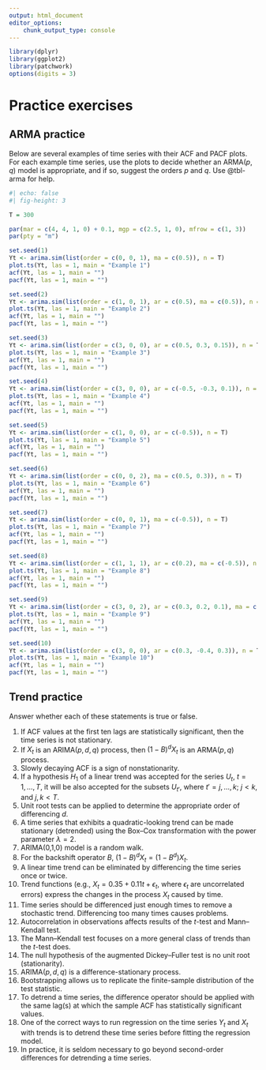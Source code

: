 ```yaml
---
output: html_document
editor_options:
    chunk_output_type: console
---
```


```r
library(dplyr)
library(ggplot2)
library(patchwork)
options(digits = 3)
```

# Practice exercises

## ARMA practice {#sec-acfpractice}

Below are several examples of time series with their ACF and PACF plots. 
For each example time series, use the plots to decide whether an ARMA($p, q$) model is appropriate, and if so, suggest the orders $p$ and $q$. 
Use @tbl-arma for help.

```r
#| echo: false
#| fig-height: 3

T = 300

par(mar = c(4, 4, 1, 0) + 0.1, mgp = c(2.5, 1, 0), mfrow = c(1, 3))
par(pty = "m")

set.seed(1)
Yt <- arima.sim(list(order = c(0, 0, 1), ma = c(0.5)), n = T)
plot.ts(Yt, las = 1, main = "Example 1")
acf(Yt, las = 1, main = "")
pacf(Yt, las = 1, main = "")

set.seed(2)
Yt <- arima.sim(list(order = c(1, 0, 1), ar = c(0.5), ma = c(0.5)), n = T)
plot.ts(Yt, las = 1, main = "Example 2")
acf(Yt, las = 1, main = "")
pacf(Yt, las = 1, main = "")

set.seed(3)
Yt <- arima.sim(list(order = c(3, 0, 0), ar = c(0.5, 0.3, 0.15)), n = T)
plot.ts(Yt, las = 1, main = "Example 3")
acf(Yt, las = 1, main = "")
pacf(Yt, las = 1, main = "")

set.seed(4)
Yt <- arima.sim(list(order = c(3, 0, 0), ar = c(-0.5, -0.3, 0.1)), n = T)
plot.ts(Yt, las = 1, main = "Example 4")
acf(Yt, las = 1, main = "")
pacf(Yt, las = 1, main = "")

set.seed(5)
Yt <- arima.sim(list(order = c(1, 0, 0), ar = c(-0.5)), n = T)
plot.ts(Yt, las = 1, main = "Example 5")
acf(Yt, las = 1, main = "")
pacf(Yt, las = 1, main = "")

set.seed(6)
Yt <- arima.sim(list(order = c(0, 0, 2), ma = c(0.5, 0.3)), n = T)
plot.ts(Yt, las = 1, main = "Example 6")
acf(Yt, las = 1, main = "")
pacf(Yt, las = 1, main = "")

set.seed(7)
Yt <- arima.sim(list(order = c(0, 0, 1), ma = c(-0.5)), n = T)
plot.ts(Yt, las = 1, main = "Example 7")
acf(Yt, las = 1, main = "")
pacf(Yt, las = 1, main = "")

set.seed(8)
Yt <- arima.sim(list(order = c(1, 1, 1), ar = c(0.2), ma = c(-0.5)), n = T)
plot.ts(Yt, las = 1, main = "Example 8")
acf(Yt, las = 1, main = "")
pacf(Yt, las = 1, main = "")

set.seed(9)
Yt <- arima.sim(list(order = c(3, 0, 2), ar = c(0.3, 0.2, 0.1), ma = c(0.1, 0.1)), n = T)
plot.ts(Yt, las = 1, main = "Example 9")
acf(Yt, las = 1, main = "")
pacf(Yt, las = 1, main = "")

set.seed(10)
Yt <- arima.sim(list(order = c(3, 0, 0), ar = c(0.3, -0.4, 0.3)), n = T)
plot.ts(Yt, las = 1, main = "Example 10")
acf(Yt, las = 1, main = "")
pacf(Yt, las = 1, main = "")
```


## Trend practice {#sec-trendpractice}

Answer whether each of these statements is true or false.


1. If ACF values at the first ten lags are statistically significant, then the time series is not stationary.
1. If $X_t$ is an ARIMA$(p,d,q)$ process, then $(1-B)^d X_t$ is an ARMA$(p,q)$ process.
1. Slowly decaying ACF is a sign of nonstationarity.
1. If a hypothesis $H_1$ of a linear trend was accepted for the series $U_t$, $t = 1, \dots, T$, it will be also accepted for the subsets $U_{t'}$, where $t' = j, \dots, k$; $j<k$, and $j,k < T$.
1. Unit root tests can be applied to determine the appropriate order of differencing $d$.
1. A time series that exhibits a quadratic-looking trend can be made stationary (detrended) using the Box--Cox transformation with the power parameter $\lambda = 2$.
1. ARIMA(0,1,0) model is a random walk.
1. For the backshift operator $B$, $(1-B)^dX_t = (1-B^d)X_t$.
1. A linear time trend can be eliminated by differencing the time series once or twice.
1. Trend functions (e.g., $X_t = 0.35 + 0.11t + \epsilon_t$, where $\epsilon_t$ are uncorrelated errors) express the changes in the process $X_t$ caused by time.
1. Time series should be differenced just enough times to remove a stochastic trend. Differencing too many times causes problems.
1. Autocorrelation in observations affects results of the $t$-test and Mann--Kendall test.
1. The Mann--Kendall test focuses on a more general class of trends than the $t$-test does.
1. The null hypothesis of the augmented Dickey--Fuller test is no unit root (stationarity).
1. ARIMA$(p,d,q)$ is a difference-stationary process.
1. Bootstrapping allows us to replicate the finite-sample distribution of the test statistic.
1. To detrend a time series, the difference operator should be applied with the same lag(s) at which the sample ACF has statistically significant values.
1. One of the correct ways to run regression on the time series $Y_t$ and $X_t$ with trends is to detrend these time series before fitting the regression model.
1. In practice, it is seldom necessary to go beyond second-order differences for detrending a time series.
